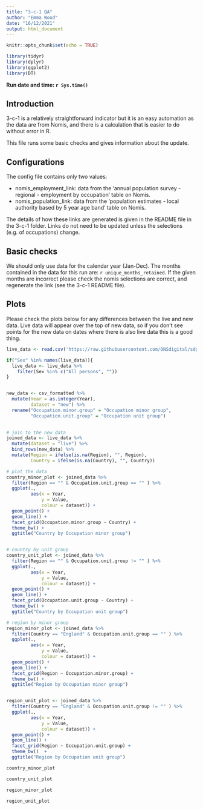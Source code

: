 ```yaml
---
title: "3-c-1 QA"
author: "Emma Wood"
date: "16/12/2021"
output: html_document
---
```


```r
knitr::opts_chunk$set(echo = TRUE)
```

```r
library(tidyr)
library(dplyr)
library(ggplot2)
library(DT)
```
**Run date and time: `r Sys.time()`**  
   
## Introduction

3-c-1 is a relatively straightforward indicator but it is an easy automation as
the data are from Nomis, and there is a calculation that is easier to do 
without error in R.

This file runs some basic checks and gives information about the update.

## Configurations
The config file contains only two values:  
  
- nomis_employment_link: data from the 'annual population survey - regional - 
employment by occupation' table on Nomis.  
- nomis_population_link: data from the 'population estimates - local authority 
based by 5 year age band' table on Nomis.  
  
The details of how these links are generated is given in the README file in the 
3-c-1 folder.  Links do not need to be updated unless the selections (e.g. of
occupations) change.
  
## Basic checks
We should only use data for the calendar year (Jan-Dec). The months contained in 
the data for this run are: `r unique_months_retained`.  If the given months are 
incorrect please check the nomis selections are correct, and regenerate the link 
(see the 3-c-1 README file).
  
## Plots
Please check the plots below for any differences between the live and new data.
Live data will appear over the top of new data, so if you don't see points for
the new data on dates where there is also live data this is a good thing.  

```r
live_data <- read.csv('https://raw.githubusercontent.com/ONSdigital/sdg-data/master/data/indicator_3-c-1.csv')

if("Sex" %in% names(live_data)){
  live_data <- live_data %>% 
    filter(Sex %in% c("All persons", ""))
}


new_data <- csv_formatted %>% 
  mutate(Year = as.integer(Year),
         dataset = "new") %>% 
  rename("Occupation.minor.group" = "Occupation minor group",
         "Occupation.unit.group" = "Occupation unit group") 

  
# join to the new data
joined_data <- live_data %>% 
  mutate(dataset = "live") %>% 
  bind_rows(new_data) %>% 
  mutate(Region = ifelse(is.na(Region), "", Region),
         Country = ifelse(is.na(Country), "", Country))

# plot the data
country_minor_plot <- joined_data %>% 
  filter(Region == "" & Occupation.unit.group == "" ) %>% 
  ggplot(.,
         aes(x = Year,
             y = Value,
             colour = dataset)) +
  geom_point() +
  geom_line() +
  facet_grid(Occupation.minor.group ~ Country) +
  theme_bw() +
  ggtitle("Country by Occupation minor group")


# country by unit group
country_unit_plot <- joined_data %>% 
  filter(Region == "" & Occupation.unit.group != "" ) %>% 
  ggplot(.,
         aes(x = Year,
             y = Value,
             colour = dataset)) +
  geom_point() +
  geom_line() +
  facet_grid(Occupation.unit.group ~ Country) +
  theme_bw() +
  ggtitle("Country by Occupation unit group")

# region by minor group
region_minor_plot <- joined_data %>% 
  filter(Country == "England" & Occupation.unit.group == "" ) %>% 
  ggplot(.,
         aes(x = Year,
             y = Value,
             colour = dataset)) +
  geom_point() +
  geom_line() +
  facet_grid(Region ~ Occupation.minor.group) +
  theme_bw() +
  ggtitle("Region by Occupation minor group")


region_unit_plot <- joined_data %>% 
  filter(Country == "England" & Occupation.unit.group != "" ) %>% 
  ggplot(.,
         aes(x = Year,
             y = Value,
             colour = dataset)) +
  geom_point() +
  geom_line() +
  facet_grid(Region ~ Occupation.unit.group) +
  theme_bw()  +
  ggtitle("Region by Occupation unit group")


```

```r
country_minor_plot
```

```r
country_unit_plot
```

```r
region_minor_plot
```

```r
region_unit_plot
```